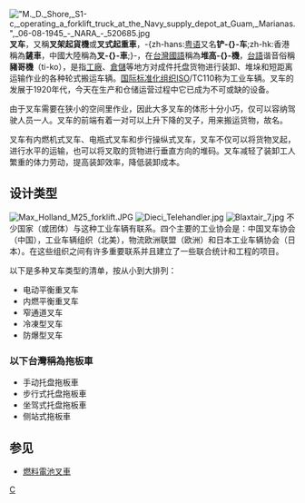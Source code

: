 {{noteTA|T=zh-cn:叉车; zh-tw:堆高機; zh-hk:鏟車;|1=zh-cn:叉车; zh-tw:堆高機; zh-hk:鏟車;}}
{{Otheruses|唧車|subject=用來堆高貨物的機動運輸工具|other=用途相似的手動運輸工具}}
{{Unreferenced|time=2020-06}}
[[File:"M._D._Shore,_S1-c,_operating_a_forklift_truck_at_the_Navy_supply_depot_at_Guam,_Marianas.",_06-08-1945_-_NARA_-_520685.jpg|thumb]]
'''叉车'''，又稱'''叉架起貨機'''或'''叉式起重車'''，-{zh-hans:[[粤语|粤语]]又名'''铲-{}-车''';zh-hk:香港稱為'''鏟車'''，中國大陸稱為'''叉-{}-車''';}-，在[[台灣|台灣]][[中華民國國語|國語]]稱為'''堆高-{}-機'''，[[台語|台語]]谐音俗稱'''豬哥機'''（ti-ko），是指[[工廠|工廠]]、[[倉儲|倉儲]]等地方对成件托盘货物进行装卸、堆垛和短距离运输作业的各种轮式搬运车辆。[[国际标准化组织|国际标准化组织]]ISO/TC110称为工业车辆。叉车的发展于1920年代，今天在生产和仓储运营过程中它已成为不可或缺的设备。

由于叉车需要在狭小的空间里作业，因此大多叉车的体形十分小巧，仅可以容纳驾驶人员一人。叉车的前端有着一对可以上升下降的叉子，用来搬运货物，故名。

叉车有内燃机式叉车、电瓶式叉车和步行操纵式叉车，叉车不仅可以将货物叉起，进行水平的运输，也可以将叉取的货物进行垂直方向的堆码。叉车减轻了装卸工人繁重的体力劳动，提高装卸效率，降低装卸成本。

==设计类型==
[[File:Max_Holland_M25_forklift.JPG|thumb]]
[[File:Dieci_Telehandler.jpg|thumb]]
[[File:Blaxtair_7.jpg|thumb]]
不少国家（或团体）与这种工业车辆有联系。四个主要的工业协会是：中国叉车协会（中国），工业车辆组织（北美），物流欧洲联盟（欧洲）和日本工业车辆协会（日本）。在这些组织之间有许多重要联系并且建立了一些联合统计和工程的项目。

以下是多种叉车类型的清单，按从小到大排列：
*电动平衡重叉车
*内燃平衡重叉车
*窄通道叉车 
*冷凍型叉车
*防爆型叉车

===以下台灣稱為拖板車===
*手动托盘拖板車
*步行式托盘拖板車
*坐驾式托盘拖板車
*侧站式拖板車

==参见==
*[[燃料電池叉車|燃料電池叉車]]

{{commons category|Forklifts}}
{{工程机械}}
{{Authority control}}
[[Category:工程車輛|C]]